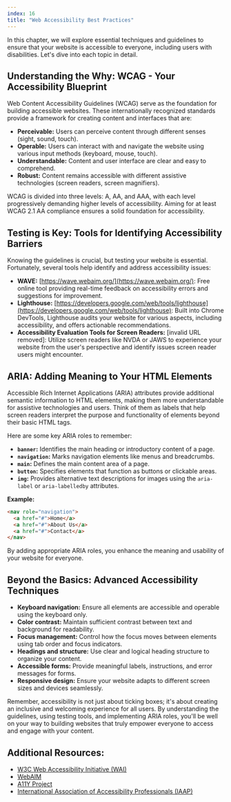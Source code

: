 ```yaml
---
index: 16
title: "Web Accessibility Best Practices"
---
```


In this chapter, we will explore essential techniques and guidelines to ensure that your website is accessible to everyone, including users with disabilities. Let's dive into each topic in detail.

## Understanding the Why: WCAG - Your Accessibility Blueprint

Web Content Accessibility Guidelines (WCAG) serve as the foundation for building accessible websites. These internationally recognized standards provide a framework for creating content and interfaces that are:

- **Perceivable:** Users can perceive content through different senses (sight, sound, touch).
- **Operable:** Users can interact with and navigate the website using various input methods (keyboard, mouse, touch).
- **Understandable:** Content and user interface are clear and easy to comprehend.
- **Robust:** Content remains accessible with different assistive technologies (screen readers, screen magnifiers).

WCAG is divided into three levels: A, AA, and AAA, with each level progressively demanding higher levels of accessibility. Aiming for at least WCAG 2.1 AA compliance ensures a solid foundation for accessibility.

## Testing is Key: Tools for Identifying Accessibility Barriers

Knowing the guidelines is crucial, but testing your website is essential. Fortunately, several tools help identify and address accessibility issues:

- **WAVE:** [https://wave.webaim.org/](https://wave.webaim.org/): Free online tool providing real-time feedback on accessibility errors and suggestions for improvement.
- **Lighthouse:** [https://developers.google.com/web/tools/lighthouse](https://developers.google.com/web/tools/lighthouse): Built into Chrome DevTools, Lighthouse audits your website for various aspects, including accessibility, and offers actionable recommendations.
- **Accessibility Evaluation Tools for Screen Readers:** [invalid URL removed]: Utilize screen readers like NVDA or JAWS to experience your website from the user's perspective and identify issues screen reader users might encounter.

## ARIA: Adding Meaning to Your HTML Elements

Accessible Rich Internet Applications (ARIA) attributes provide additional semantic information to HTML elements, making them more understandable for assistive technologies and users. Think of them as labels that help screen readers interpret the purpose and functionality of elements beyond their basic HTML tags.

Here are some key ARIA roles to remember:

- **`banner`:** Identifies the main heading or introductory content of a page.
- **`navigation`:** Marks navigation elements like menus and breadcrumbs.
- **`main`:** Defines the main content area of a page.
- **`button`:** Specifies elements that function as buttons or clickable areas.
- **`img`:** Provides alternative text descriptions for images using the `aria-label` or `aria-labelledby` attributes.

**Example:**

```html
<nav role="navigation">
  <a href="#">Home</a>
  <a href="#">About Us</a>
  <a href="#">Contact</a>
</nav>
```

By adding appropriate ARIA roles, you enhance the meaning and usability of your website for everyone.

## Beyond the Basics: Advanced Accessibility Techniques

- **Keyboard navigation:** Ensure all elements are accessible and operable using the keyboard only.
- **Color contrast:** Maintain sufficient contrast between text and background for readability.
- **Focus management:** Control how the focus moves between elements using tab order and focus indicators.
- **Headings and structure:** Use clear and logical heading structure to organize your content.
- **Accessible forms:** Provide meaningful labels, instructions, and error messages for forms.
- **Responsive design:** Ensure your website adapts to different screen sizes and devices seamlessly.

Remember, accessibility is not just about ticking boxes; it's about creating an inclusive and welcoming experience for all users. By understanding the guidelines, using testing tools, and implementing ARIA roles, you'll be well on your way to building websites that truly empower everyone to access and engage with your content.

## Additional Resources:

- [W3C Web Accessibility Initiative (WAI)](https://www.w3.org/WAI/)
- [WebAIM](https://webaim.org/)
- [A11Y Project](https://a11yproject.com/)
- [International Association of Accessibility Professionals (IAAP)](https://www.accessibilityassociation.org/)
